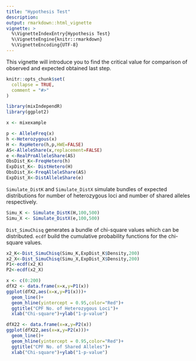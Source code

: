 ```yaml
---
title: "Hypothesis Test"
description: 
output: rmarkdown::html_vignette
vignette: >
  %\VignetteIndexEntry{Hypothesis Test}
  %\VignetteEngine{knitr::rmarkdown}
  %\VignetteEncoding{UTF-8}
---
```

This vignette will introduce you to find the critical value for comparison of observed and expected obtained last step. 

```r
knitr::opts_chunk$set(
  collapse = TRUE,
  comment = "#>"
)
```

```r
library(mixIndependR)
library(ggplot2)
```

```r
x <- mixexample

p <- AlleleFreq(x)
h <-Heterozygous(x)
H <- RxpHetero(h,p,HWE=FALSE)
AS<-AlleleShare(x,replacement=FALSE)
e <-RealProAlleleShare(AS)
ObsDist_K<-FreqHetero(h)
ExpDist_K<- DistHetero(H)
ObsDist_X<-FreqAlleleShare(AS)
ExpDist_X<-DistAlleleShare(e)
```
`Simulate_DistK` and `Simulate_DistX` simulate bundles of expected distributions for number of heterozygous loci and number of shared alleles respectively. 
```r
Simu_K <- Simulate_DistK(H,100,500)
Simu_X <- Simulate_DistX(e,100,500)
```
`Dist_SimuChisq` generates a bundle of chi-square values which can be distributed. `ecdf` build the cumulative probability functions for the chi-square values.

```r
x2_K<-Dist_SimuChisq(Simu_K,ExpDist_K$Density,200)
x2_X<-Dist_SimuChisq(Simu_X,ExpDist_X$Density,200)
P1<-ecdf(x2_K)
P2<-ecdf(x2_X)
```
```r
x <- c(0:200)
dfX2 <- data.frame(x=x,y=P1(x))
ggplot(dfX2,aes(x=x,y=P1(x)))+
  geom_line()+
  geom_hline(yintercept = 0.95,color="Red")+
  ggtitle("CPF No. of Heterozygous Loci")+
  xlab("Chi-square")+ylab("1-p-value")

dfX22 <- data.frame(x=x,y=P2(x))
ggplot(dfX22,aes(x=x,y=P2(x)))+
  geom_line()+
  geom_hline(yintercept = 0.95,color="Red")+
  ggtitle("CPF No. of Shared Alleles")+
  xlab("Chi-square")+ylab("1-p-value")
```

